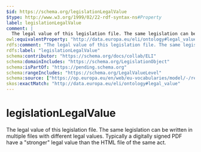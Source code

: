 ```yaml
---
$id: https://schema.org/legislationLegalValue
$type: http://www.w3.org/1999/02/22-rdf-syntax-ns#Property
label: legislationLegalValue
comment: |
  The legal value of this legislation file. The same legislation can be written in multiple files with different legal values. Typically a digitally signed PDF have a "stronger" legal value than the HTML file of the same act.
owl:equivalentProperty: "http://data.europa.eu/eli/ontology#legal_value"
rdfs:comment: "The legal value of this legislation file. The same legislation can be written in multiple files with different legal values. Typically a digitally signed PDF have a \"stronger\" legal value than the HTML file of the same act."
rdfs:label: "legislationLegalValue"
schema:contributor: "https://schema.org/docs/collab/ELI"
schema:domainIncludes: "https://schema.org/LegislationObject"
schema:isPartOf: "https://pending.schema.org"
schema:rangeIncludes: "https://schema.org/LegalValueLevel"
schema:source: ["https://op.europa.eu/en/web/eu-vocabularies/model/-/resource/dataset/eli","https://github.com/schemaorg/schemaorg/issues/1156"]
skos:exactMatch: "http://data.europa.eu/eli/ontology#legal_value"
---
```


# legislationLegalValue

The legal value of this legislation file. The same legislation can be written in multiple files with different legal values. Typically a digitally signed PDF have a "stronger" legal value than the HTML file of the same act.

